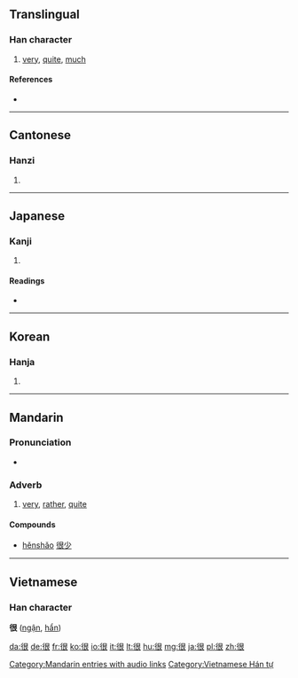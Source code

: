 ==Translingual==

===Han character===
{{Han char|rn=60|rad=彳|as=06|sn=9|four=2723<sub>2</sub>|canj=竹人日女 (HOAV)}}

# [[very]], [[quite]], [[much]]

====References====
* {{Han ref|kx=0366.130|dkj=10093|dj=0687.070|hdz=20822.010|uh=5F88|ud=24456|bh=ABDC|bd=43996}}

----

==Cantonese==

===Hanzi===
{{yue-hanzi|jyut=|y=han2}}

# {{defn|Cantonese|sort=彳06}}

----

==Japanese==

===Kanji===
{{ja-kanji|grade=|rs=彳06}}

# {{defn|Japanese|sort=彳06}}

====Readings====
* {{ja-readings|on=[[こん]] (kon)|kun=[[もとる]] (motoru)}}

----

==Korean==

===Hanja===
{{ko-hanja|hangeul=흔|eumhun=|rv=heun|mr=hŭn|y=hun}}

# {{defn|Korean|sort=彳06}}

----

==Mandarin==
{{zh-hanzi|[[很]]}}

===Pronunciation===
* {{audio|zh-hěn.ogg|audio}}

===Adverb===
{{cmn-adv|ts|pin=hěn|pint=hen3|rs=彳06}}

# [[very]], [[rather]], [[quite]]

====Compounds====
* [[hěnshǎo]] [[很少]] 

[[Category:Mandarin entries with audio links]]

----

==Vietnamese==
===Han character===
'''很''' ([[ngận]], [[hẩn]])

[[Category:Vietnamese Hán tự]]

[[da:很]]
[[de:很]]
[[fr:很]]
[[ko:很]]
[[io:很]]
[[it:很]]
[[lt:很]]
[[hu:很]]
[[mg:很]]
[[ja:很]]
[[pl:很]]
[[zh:很]]